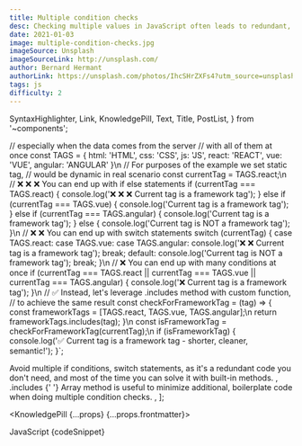 ```yaml
---
title: Multiple condition checks
desc: Checking multiple values in JavaScript often leads to redundant, boilerplate code - let's use .includes method to fix that.
date: 2021-01-03
image: multiple-condition-checks.jpg
imageSource: Unsplash
imageSourceLink: http://unsplash.com/
author: Bernard Hermant
authorLink: https://unsplash.com/photos/IhcSHrZXFs4?utm_source=unsplash&utm_medium=referral&utm_content=creditShareLink
tags: js
difficulty: 2
---
```


  SyntaxHighlighter,
  Link,
  KnowledgePill,
  Text,
  Title,
  PostList,
} from '~components';

// especially when the data comes from the server 
// with all of them at once
const TAGS = {
  html: 'HTML',
  css: 'CSS',
  js: 'JS',
  react: 'REACT',
  vue: 'VUE',
  angular: 'ANGULAR'
}\n
// For purposes of the example we set static tag,
// would be dynamic in real scenario
const currentTag = TAGS.react;\n
// ❌ ❌ ❌ You can end up with if else statements
if (currentTag === TAGS.react) {
 console.log('❌ ❌ ❌ Current tag is a framework tag');
} else if (currentTag === TAGS.vue) {
 console.log('Current tag is a framework tag');
} else if (currentTag === TAGS.angular) {
 console.log('Current tag is a framework tag');
} else {
 console.log('Current tag is NOT a framework tag');
}\n
// ❌ ❌ You can end up with switch statements
switch (currentTag) {
 case TAGS.react:
 case TAGS.vue:
 case TAGS.angular:
  console.log('❌ ❌ Current tag is a framework tag');
  break;
 default:
  console.log('Current tag is NOT a framework tag');
  break;
}\n
// ❌ You can end up with many conditions at once
if (currentTag === TAGS.react || currentTag === TAGS.vue || currentTag === TAGS.angular) {
  console.log('❌ Current tag is a framework tag');
}\n
// ✅ Instead, let's leverage .includes method with custom function, 
// to achieve the same result
const checkForFrameworkTag = (tag) => {
 const frameworkTags = [TAGS.react, TAGS.vue, TAGS.angular];\n
 return frameworkTags.includes(tag);
}\n
const isFrameworkTag = checkForFrameworkTag(currentTag);\n
if (isFrameworkTag) {
 console.log('✅ Current tag is a framework tag - shorter, cleaner, semantic!');
}`;

  <Text>
    Avoid multiple if conditions, switch statements, as it's a redundant code
    you don't need, and most of the time you can solve it with built-in methods.
  </Text>,
  <Text>
    <Link href="https://www.w3schools.com/jsref/jsref_includes_array.asp">
      .includes
    </Link>{' '}
    <Text code>Array</Text> method is useful to minimize additional, boilerplate
    code when doing multiple condition checks.
  </Text>,
];

<KnowledgePill {...props} {...props.frontmatter}>
  <Title level={4} transform="none">
    Handle multiple conditions with ease
  </Title>
  <Text size="small">JavaScript</Text>
  <SyntaxHighlighter>{codeSnippet}</SyntaxHighlighter>
  <Title level={4} transform="none">
    Summary
  </Title>
  <PostList data={listData} />
</KnowledgePill>
